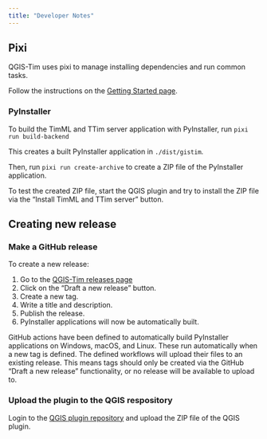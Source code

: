 ```yaml
---
title: "Developer Notes"
---
```


## Pixi
QGIS-Tim uses pixi to manage installing dependencies and run common tasks.

Follow the instructions on the [Getting Started page](https://pixi.sh/). 

### PyInstaller
To build the TimML and TTim server application with PyInstaller, run `pixi run build-backend`

This creates a built PyInstaller application in `./dist/gistim`.

Then, run `pixi run create-archive` to create a ZIP file of the PyInstaller application.

To test the created ZIP file, start the QGIS plugin and try to install the ZIP file via the "Install TimML and TTim server" button.

## Creating new release

### Make a GitHub release

To create a new release:

1. Go to the [QGIS-Tim releases page](https://github.com/Deltares/QGIS-Tim/releases)
2. Click on the "Draft a new release" button.
3. Create a new tag.
4. Write a title and description.
5. Publish the release.
6. PyInstaller applications will now be automatically built.

GitHub actions have been defined to automatically build PyInstaller applications on Windows, macOS, and Linux. These run automatically when a new tag is defined. The defined workflows will upload their files to an existing release. This means tags should only be created via the GitHub "Draft a new release" functionality, or no release will be available to upload to.

### Upload the plugin to the QGIS respository

Login to the [QGIS plugin repository](https://plugins.qgis.org/plugins/qgistim/) and upload the ZIP file of the QGIS plugin.

